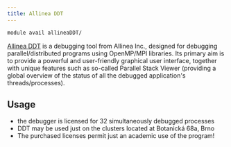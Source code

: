 ```yaml
---
title: Allinea DDT
---
```

```bash
module avail allineaDDT/
```

[Allinea DDT](https://developer.arm.com/documentation/101136/22-1-3/) is a debugging tool from Allinea Inc., designed for debugging parallel/distributed programs using OpenMP/MPI libraries. Its primary aim is to provide a powerful and user-friendly graphical user interface, together with unique features such as so-called Parallel Stack Viewer (providing a global overview of the status of all the debugged application's threads/processes).

## Usage

- the debugger is licensed for 32 simultaneously debugged processes
-  DDT may be used just on the clusters located at Botanická 68a, Brno
- The purchased licenses permit just an academic use of the program!
